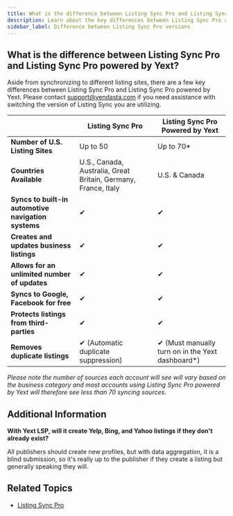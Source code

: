 ```yaml
---
title: What is the difference between Listing Sync Pro and Listing Sync Pro powered by Yext?
description: Learn about the key differences between Listing Sync Pro and Listing Sync Pro powered by Yext.
sidebar_label: Difference between Listing Sync Pro versions
---
```


## What is the difference between Listing Sync Pro and Listing Sync Pro powered by Yext?

Aside from synchronizing to different listing sites, there are a few key differences between Listing Sync Pro and Listing Sync Pro powered by Yext. Please contact [support@vendasta.com](mailto:support@vendasta.com) if you need assistance with switching the version of Listing Sync you are utilizing.

| | **Listing Sync Pro** | **Listing Sync Pro Powered by Yext** |
|---|---|---|
| **Number of U.S. Listing Sites** | Up to 50 | Up to 70* |
| **Countries Available** | U.S., Canada, Australia, Great Britain, Germany, France, Italy | U.S. & Canada |
| **Syncs to built-in automotive navigation systems** | ✔ | ✔ |
| **Creates and updates business listings** | ✔ | ✔ |
| **Allows for an unlimited number of updates** | ✔ | ✔ |
| **Syncs to Google, Facebook for free** | ✔ | ✔ |
| **Protects listings from third-parties** | ✔ | ✔ |
| **Removes duplicate listings** | ✔ (Automatic duplicate suppression) | ✔ (Must manually turn on in the Yext dashboard*) |

*Please note the number of sources each account will see will vary based on the business category and most accounts using Listing Sync Pro powered by Yext will therefore see less than 70 syncing sources.*

## Additional Information

**With Yext LSP, will it create Yelp, Bing, and Yahoo listings if they don't already exist?**

All publishers should create new profiles, but with data aggregation, it is a blind submission, so it's really up to the publisher if they create a listing but generally speaking they will.

## Related Topics

- [Listing Sync Pro](./index)